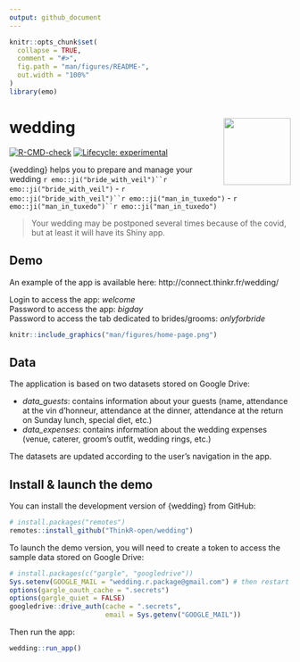 ```yaml
---
output: github_document
---
```


<!-- README.md is generated from README.Rmd. Please edit that file -->

```r
knitr::opts_chunk$set(
  collapse = TRUE,
  comment = "#>",
  fig.path = "man/figures/README-",
  out.width = "100%"
)
library(emo)
```

# wedding <img src="man/figures/logo.png" align="right" alt="" width="120" />

<!-- badges: start -->
[![R-CMD-check](https://github.com/ThinkR-open/wedding/workflows/R-CMD-check/badge.svg)](https://github.com/ThinkR-open/wedding/actions)
[![Lifecycle: experimental](https://img.shields.io/badge/lifecycle-experimental-orange.svg)](https://lifecycle.r-lib.org/articles/stages.html#experimental)
<!-- badges: end -->

{wedding} helps you to prepare and manage your wedding `r emo::ji("bride_with_veil")``r emo::ji("bride_with_veil")` - `r emo::ji("bride_with_veil")``r emo::ji("man_in_tuxedo")` - `r emo::ji("man_in_tuxedo")``r emo::ji("man_in_tuxedo")`

> Your wedding may be postponed several times because of the covid, but at least it will have its Shiny app.

## Demo

An example of the app is available here: http://connect.thinkr.fr/wedding/

Login to access the app: _welcome_ <br />
Password to access the app: _bigday_ <br />
Password to access the tab dedicated to brides/grooms: _onlyforbride_

```r
knitr::include_graphics("man/figures/home-page.png")
```

## Data

The application is based on two datasets stored on Google Drive: 

- _data_guests_: contains information about your guests (name, attendance at the vin d'honneur, attendance at the dinner, attendance at the return on Sunday lunch, special diet, etc.)
- _data_expenses_: contains information about the wedding expenses (venue, caterer, groom's outfit, wedding rings, etc.)

The datasets are updated according to the user's navigation in the app.

## Install & launch the demo

You can install the development version of {wedding} from GitHub:

``` r
# install.packages("remotes")
remotes::install_github("ThinkR-open/wedding")
```

To launch the demo version, you will need to create a token to access the sample data stored on Google Drive:

``` r
# install.packages(c("gargle", "googledrive"))
Sys.setenv(GOOGLE_MAIL = "wedding.r.package@gmail.com") # then restart R
options(gargle_oauth_cache = ".secrets")
options(gargle_quiet = FALSE)
googledrive::drive_auth(cache = ".secrets", 
                        email = Sys.getenv("GOOGLE_MAIL"))
```

Then run the app: 

``` r
wedding::run_app()
```
